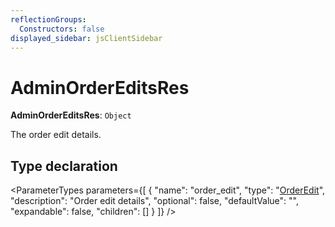 ```yaml
---
reflectionGroups:
  Constructors: false
displayed_sidebar: jsClientSidebar
---
```



# AdminOrderEditsRes

 **AdminOrderEditsRes**: `Object`

The order edit details.

## Type declaration

<ParameterTypes parameters={[
  {
    "name": "order_edit",
    "type": "[OrderEdit](../classes/js_client.internal.OrderEdit.mdx)",
    "description": "Order edit details",
    "optional": false,
    "defaultValue": "",
    "expandable": false,
    "children": []
  }
]} />
